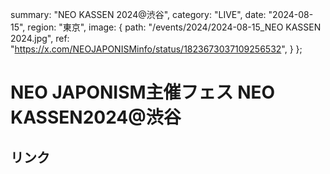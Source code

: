   summary: "NEO KASSEN 2024@渋谷",
  category: "LIVE",
  date: "2024-08-15",
  region: "東京",
  image: {
    path: "/events/2024/2024-08-15_NEO KASSEN 2024.jpg",
    ref: "https://x.com/NEOJAPONISMinfo/status/1823673037109256532",
  }
};

# NEO JAPONISM主催フェス NEO KASSEN2024@渋谷

## リンク
